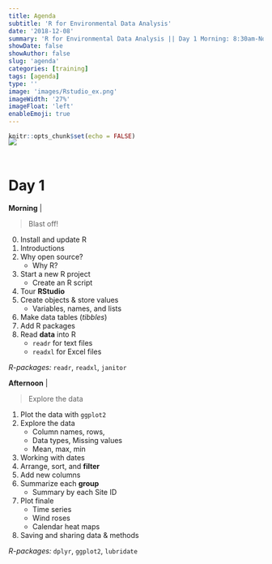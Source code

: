 ```yaml
---
title: Agenda
subtitle: 'R for Environmental Data Analysis'
date: '2018-12-08'
summary: 'R for Environmental Data Analysis || Day 1 Morning: 8:30am-Noon || Begin Jedi training || 1. Install and update R || 2. Project launch || 3. Create R script...'
showDate: false
showAuthor: false
slug: 'agenda'
categories: [training]
tags: [agenda]
type: ''
image: 'images/Rstudio_ex.png' 
imageWidth: '27%'
imageFloat: 'left'
enableEmoji: true
---
```



```r
knitr::opts_chunk$set(echo = FALSE)
```


![](../images/Rstudio_ex.png){style="float:left; max-width: 32%; margin-top: -20px; margin-left: 0; margin-right: 30px;"}


<div style="margin-top: 12px; clear: both;"></div>

<br>

# Day 1
<div class = "row">
<div class = "col-md-6">

**Morning** |

> Blast off! 

0. Install and update R
1. Introductions
1. Why open source?
    - Why R?
1. Start a new R project
    - Create an R script
1. Tour __RStudio__
1. Create objects & store values
    - Variables, names, and lists
1. Make data tables (_tibbles_)
1. Add R packages    
1. Read __data__ into R
    - `readr` for text files
    - `readxl` for Excel files

_R-packages:_ `readr`, `readxl`, `janitor`

</div>

<div class = "col-md-6">

**Afternoon** | 

> Explore the data
   
1. Plot the data with `ggplot2`
1. Explore the data
    - Column names, rows, 
    - Data types, Missing values
    - Mean, max, min 
1. Working with dates 
1. Arrange, sort, and __filter__  
1. Add new columns 
1. Summarize each __group__
    - Summary by each Site ID
1. Plot finale 
    - Time series 
    - Wind roses
    - Calendar heat maps
1. Saving and sharing data & methods

_R-packages:_ `dplyr`, `ggplot2`, `lubridate`    

</div>
</div>


</br>
